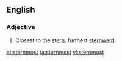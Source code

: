 ==English==

===Adjective===
{{en-adj|-}}

#Closest to the [[stern]], furthest [[sternward]].

[[et:sternmost]]
[[ta:sternmost]]
[[vi:sternmost]]